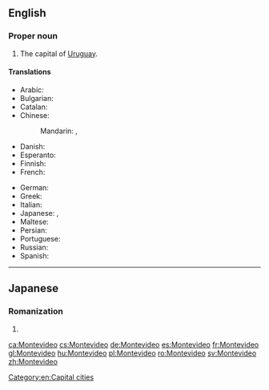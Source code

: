 ==English==
{{wikipedia}}

===Proper noun===
{{en-proper noun}}

# The capital of [[Uruguay]].

====Translations====
{{trans-top|capital of Uruguay}}
* Arabic: {{t|ar|مونتيفيديو|m|tr=muntifīdyu}}
* Bulgarian: {{t|bg|Монтевиде́о}}
* Catalan: {{t|ca|Montevideo}}
* Chinese:
*: Mandarin: {{t+|cmn|蒙得維的亞|sc=Hani}}, {{t|cmn|蒙得维的亚|tr=Mēngdéwéidíyà|sc=Hani}}
* Danish: {{t|da|Montevideo}}
* Esperanto: {{t|eo|Montevideo}}
* Finnish: {{t|fi|Montevideo}}
* French: {{t+|fr|Montevideo|m}}
{{trans-mid}}
* German: {{t+|de|Montevideo|n}}
* Greek: {{t|el|Μοντεβιδέο}}
* Italian: {{t|it|Montevideo}}
* Japanese: {{t|ja|モンテヴィデオ|tr=Montevideo}}, {{t|ja|モンテビデオ|tr=Montebideo}}
* Maltese: {{t|mt|Montevideo}}
* Persian: {{t|fa|مونتویدئو|tr=Montevideo|sc=fa-Arab}}
* Portuguese: {{t|pt|Montevidéu}}
* Russian: {{t|ru|Монтевиде́о|m|tr=Montevidɛ́o}}
* Spanish: {{t+|es|Montevideo}}
{{trans-bottom}}

[[Category:en:Capital cities]]

----

==Japanese==

===Romanization===
{{ja-romaji}}

# {{ja-romanization of|モンテヴィデオ}}

[[ca:Montevideo]]
[[cs:Montevideo]]
[[de:Montevideo]]
[[es:Montevideo]]
[[fr:Montevideo]]
[[gl:Montevideo]]
[[hu:Montevideo]]
[[pl:Montevideo]]
[[ro:Montevideo]]
[[sv:Montevideo]]
[[zh:Montevideo]]